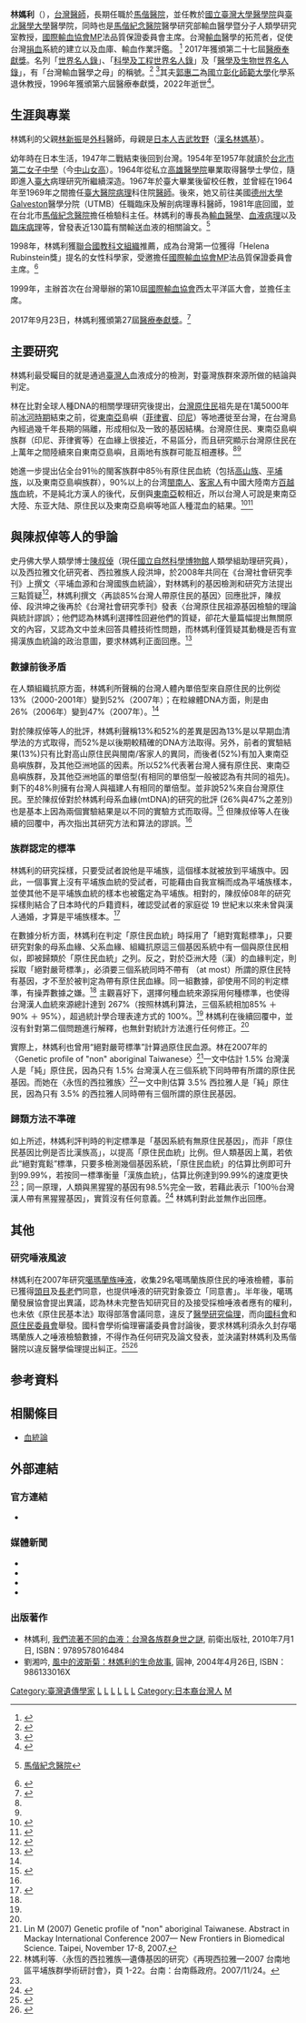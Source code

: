'''林媽利'''（{{bd|1938年|5月30日||}}），[[台灣|台灣]][[醫師|醫師]]，長期任職於[[馬偕醫院|馬偕醫院]]，並任教於[[國立臺灣大學醫學院|國立臺灣大學醫學院]]與[[臺北醫學大學|臺北醫學大學]]醫學院，同時也是[[馬偕紀念醫院|馬偕紀念醫院]]醫學研究部輸血醫學暨分子人類學研究室教授，[[國際輸血協會|國際輸血協會]]MP法品質保證委員會主席。台灣[[輸血|輸血]]醫學的拓荒者，促使台灣[[捐血|捐血]]系統的建立以及血庫、輸血作業評鑑。
<ref name=":4">{{cite book|last=|first=|author-link=|date=2000|title=講義雜誌第27卷|url=https://books.google.com.tw/books?hl=zh-TW&id=8EGsAAAAIAAJ&focus=searchwithinvolume&q=%E6%9E%97%E5%AA%BD%E5%88%A9%2C%E5%8F%B0%E7%81%A3%E8%BC%B8%E8%A1%80%E9%86%AB%E5%AD%B8%E7%9A%84%E6%8B%93%E8%8D%92%E8%80%85%2C%E5%9C%8B%E9%9A%9B%E7%9F%A5%E5%90%8D%E7%9A%84%E8%A1%80%E6%B6%B2%E7%A0%94%E7%A9%B6%E5%AD%B8%E8%80%85%E3%80%82%E5%8D%81%E4%B8%83%E5%B9%B4%E6%8A%95%E8%BA%AB%E9%86%AB%E5%AD%B8%E6%9C%80%E5%86%B7%E5%83%BB%E7%9A%84%E9%A0%98%E5%9F%9F%2C%E4%BF%83%E4%BD%BF%E5%8F%B0%E7%81%A3%E6%8D%90%E8%A1%80%E7%B3%BB%E7%B5%B1%E7%9A%84%E5%BB%BA%E7%AB%8B%2C%E4%BB%A5%E5%8F%8A%E8%A1%80%E5%BA%AB%E3%80%81%E8%BC%B8%E8%A1%80%E4%BD%9C%E6%A5%AD%E8%A9%95%E9%91%91%2C%E5%88%97%E5%90%8D%E5%B7%B2%E9%96%8B%E7%99%BC%E5%9C%8B%E5%AE%B6|location=|publisher=講義堂股份有限公司|page=第166頁|isbn=|archive-url=https://web.archive.org/web/20211101205336/https://books.google.com.tw/books?hl=zh-TW&id=8EGsAAAAIAAJ&focus=searchwithinvolume&q=%E6%9E%97%E5%AA%BD%E5%88%A9,%E5%8F%B0%E7%81%A3%E8%BC%B8%E8%A1%80%E9%86%AB%E5%AD%B8%E7%9A%84%E6%8B%93%E8%8D%92%E8%80%85,%E5%9C%8B%E9%9A%9B%E7%9F%A5%E5%90%8D%E7%9A%84%E8%A1%80%E6%B6%B2%E7%A0%94%E7%A9%B6%E5%AD%B8%E8%80%85%E3%80%82%E5%8D%81%E4%B8%83%E5%B9%B4%E6%8A%95%E8%BA%AB%E9%86%AB%E5%AD%B8%E6%9C%80%E5%86%B7%E5%83%BB%E7%9A%84%E9%A0%98%E5%9F%9F,%E4%BF%83%E4%BD%BF%E5%8F%B0%E7%81%A3%E6%8D%90%E8%A1%80%E7%B3%BB%E7%B5%B1%E7%9A%84%E5%BB%BA%E7%AB%8B,%E4%BB%A5%E5%8F%8A%E8%A1%80%E5%BA%AB%E3%80%81%E8%BC%B8%E8%A1%80%E4%BD%9C%E6%A5%AD%E8%A9%95%E9%91%91,%E5%88%97%E5%90%8D%E5%B7%B2%E9%96%8B%E7%99%BC%E5%9C%8B%E5%AE%B6|archive-date=2021-11-01|access-date=2021-11-01|dead-url=no}}</ref>
2017年獲頒第二十七屆[[醫療奉獻獎|醫療奉獻獎]]。名列「[[世界名人錄|世界名人錄]]」、「[[科學及工程世界名人錄|科學及工程世界名人錄]]」及「[[醫學及生物世界名人錄|醫學及生物世界名人錄]]」，有「台灣輸血醫學之母」的稱號。<ref>{{Cite web|title=林媽利醫師創作展 義賣捐助台灣輸血學會|publisher=中央社|date=2021-01-23|url=https://ocacnews.net/overseascommunity/article/article_story.jsp?id=270829|archive-url=https://archive.ph/Jyosh|archive-date=2021-11-04}}</ref>
<ref>{{Cite web|title=台灣血液醫學之母 林媽利 熱血融和種族 凝聚台灣力量|author=阮愛惠|publisher=人間福報|date=2015-12-20|url=https://www.merit-times.com/NewsPage.aspx?unid=425074|archive-url=https://web.archive.org/web/20211104204352/https://www.merit-times.com/NewsPage.aspx?unid=425074|archive-date=2021-11-04|access-date=2021-11-01|dead-url=no}}</ref>其夫[[郭惠二|郭惠二]]為[[國立彰化師範大學|國立彰化師範大學]]化學系退休教授，1996年獲頒第六屆醫療奉獻獎，2022年逝世<ref>{{Cite web|author=蔡百銓|title=追思郭惠二教授|url=https://www.peoplemedia.tw/news/b5429a98-1407-4b93-86f5-829f28cca6c1|date=2022-03-18|access-date=2022-03-18|work=民報|language=zh-TW}}</ref>。

== 生涯與專業 ==
林媽利的父親[[林新振|林新振]]是[[外科|外科]]醫師，母親是[[日本人|日本人]][[吉武牧野|吉武牧野]]（[[漢名|漢名]][[林媽基|林媽基]]）。

幼年時在日本生活，1947年二戰結束後回到台灣。1954年至1957年就讀於[[台北市第二女子中學|台北市第二女子中學]]（今[[中山女高|中山女高]]）。1964年從私立[[高雄醫學院|高雄醫學院]]畢業取得醫學士學位，隨即進入[[臺大|臺大]]病理研究所繼續深造。1967年於臺大畢業後留校任教，並曾經在1964年至1969年之間擔任[[臺大醫院|臺大醫院]][[病理|病理]]科住院[[醫師|醫師]]。後來，她又前往美國[[德州大學|德州大學]]Galveston醫學分院（UTMB）任職臨床及解剖病理專科醫師，1981年底回國，並在台北市[[馬偕紀念醫院|馬偕紀念醫院]]擔任檢驗科主任。林媽利的專長為[[輸血|輸血醫學]]、[[血液病理|血液病理]]以及[[臨床病理|臨床病理]]等，曾發表近130篇有關輸送血液的相關論文。<ref>{{Cite web|title=林媽利醫師|url=http://www.mmh.org.tw/taitam/mmhbbr/dr_lin.htm|archive-url=https://web.archive.org/web/20190913194144/http://www.mmh.org.tw/taitam/mmhbbr/dr_lin.htm|archive-date=2019-09-13|access-date=2012-02-02|dead-url=no}} [[馬偕紀念醫院|馬偕紀念醫院]]</ref>

1998年，林媽利獲[[聯合國教科文組織|聯合國教科文組織]]推薦，成為台灣第一位獲得「Helena Rubinstein獎」提名的女性科學家，受邀擔任[[國際輸血協會|國際輸血協會]]MP法品質保證委員會主席。<ref>{{Cite web|title=臺灣血液之母-林媽利|publisher=臺北醫學大學醫學人文資源網師|url=http://203.71.86.87/Personages/%E9%86%AB%E5%AD%B8%E4%BA%BA%E6%96%87%E4%BA%BA%E7%89%A9%E8%AA%8C/%E6%AD%B7%E5%B1%86%E4%BA%BA%E7%89%A9%E8%AA%8C/%E6%84%9B%E6%83%85%E5%8F%8A%E5%AD%B8%E6%80%9D%E6%AD%B7%E7%A8%8B/%E6%9E%97%E5%AA%BD%E5%88%A9%E6%95%99%E6%8E%88.aspx|archive-url=https://web.archive.org/web/20211104222421/http://203.71.86.87/Personages/%E9%86%AB%E5%AD%B8%E4%BA%BA%E6%96%87%E4%BA%BA%E7%89%A9%E8%AA%8C/%E6%AD%B7%E5%B1%86%E4%BA%BA%E7%89%A9%E8%AA%8C/%E6%84%9B%E6%83%85%E5%8F%8A%E5%AD%B8%E6%80%9D%E6%AD%B7%E7%A8%8B/%E6%9E%97%E5%AA%BD%E5%88%A9%E6%95%99%E6%8E%88.aspx|archive-date=2021-11-04|access-date=2021-11-01|dead-url=no}}</ref>

1999年，主辦首次在台灣舉辦的第10屆[[國際輸血協會|國際輸血協會]]西太平洋區大會，並擔任主席。

2017年9月23日，林媽利獲頒第27屆[[醫療奉獻獎|醫療奉獻獎]]。<ref>{{Cite web|title=捐血制度全靠她 林媽利獲醫療奉獻獎|publisher=中央社記者張茗喧|date=2017-09-23|url=https://www.cna.com.tw/news/firstnews/201709230185.aspx|archive-url=https://web.archive.org/web/20211104213148/https://www.cna.com.tw/news/firstnews/201709230185.aspx|archive-date=2021-11-04}}</ref>

== 主要研究 ==
林媽利最受矚目的就是通過[[臺灣人|臺灣人]]血液成分的檢測，對臺灣族群來源所做的結論與判定。

林在比對全球人種DNA的相關學理研究後提出，[[台灣原住民|台灣原住民]]祖先是在1萬5000年前[[冰河時期|冰河時期]]結束之前，從[[東南亞|東南亞]]島嶼（[[菲律賓|菲律賓]]、[[印尼|印尼]]）等地遷徙至台灣，在台灣島內經過幾千年長期的隔離，形成相似及一致的基因結構。台灣原住民、東南亞島嶼族群（印尼、菲律賓等）在血緣上很接近，不易區分，而且研究顯示台灣原住民在上萬年之間陸續來自東南亞島嶼，且兩地有族群可能互相遷移。<ref name=":2" /><ref name=":3" />

她進一步提出佔全台91％的閩客族群中85％有原住民血統（包括[[高山族|高山族]]、[[平埔族|平埔族]]，以及東南亞島嶼族群），90%以上的台湾[[閩南人|閩南人]]、[[客家人|客家人]]有中國大陸南方[[百越族|百越族]]血統，不是純北方漢人的後代，反倒與[[東南亞|東南亞]]較相近，所以台灣人可說是東南亞大陸、东亚大陆、原住民以及東南亞島嶼等地區人種混血的結果。<ref name=":2">{{cite news|url=http://www.libertytimes.com.tw/2007/new/nov/18/today-life1.htm|title=閩客族群 85％有原住民血統|archive-url=https://web.archive.org/web/20121014150409/http://www.libertytimes.com.tw/2007/new/nov/18/today-life1.htm|archive-date=2012-10-14|agency=自由時報|date=2007-11-18}}</ref><ref name=":3">{{cite web|title=為林媽利醫師敲邊鼓 呼應林著《我們流著不同的血液》|author=[[李筱峰|李筱峰]]|publisher=自由時報|url=http://www.libertytimes.com.tw/2010/new/jul/4/today-o9.htm|date=2010-07-04|archive-url=https://web.archive.org/web/20130511155707/http://www.libertytimes.com.tw/2010/new/jul/4/today-o9.htm|archive-date=2013-05-11|access-date=2013-05-17|dead-url=no}}</ref>

== 與陳叔倬等人的爭論 ==
史丹佛大學人類學博士[[陳叔倬|陳叔倬]]（現任[[國立自然科學博物館|國立自然科學博物館]]人類學組助理研究員），以及西拉雅文化研究者、西拉雅族人段洪坤，於2008年共同在《台灣社會研究季刊》上撰文〈平埔血源和台灣國族血統論〉，對林媽利的基因檢測和研究方法提出三點質疑<ref name=":0">{{cite journal en |author= 陳叔倬 |coauthors= 段洪坤 |year= 2008 |title= 平埔血源與台灣國族血統論 |journal= 台灣社會研究季刊 |issue= 72 |pages= 137-173 |url= http://www.demography.sinica.edu.tw/Downloads/2202/workshop/20100901/c-1.pdf |accessdate= 2013-06-15 |archive-date= 2018-10-02 |archive-url= https://web.archive.org/web/20181002003510/http://www.demography.sinica.edu.tw/Downloads/2202/workshop/20100901/c-1.pdf |dead-url= no }}</ref>，林媽利撰文〈再談85%台灣人帶原住民的基因〉回應批評，陳叔倬、段洪坤之後再於《台灣社會研究季刊》發表〈台灣原住民祖源基因檢驗的理論與統計謬誤〉；他們認為林媽利選擇性回避他們的質疑，卻花大量篇幅提出無關原文的內容，又認為文中並未回答具體技術性問題，而林媽利僅質疑其動機是否有宣揚漢族血統論的政治意圖，要求林媽利正面回應。<ref name=":1">{{Cite journal|title=台灣原住民祖源基因檢驗的理論與統計謬誤回應林媽利的〈再談85%帶原住民的基因〉|author=|url=http://www.demography.sinica.edu.tw/Downloads/2202/workshop/20100901/c-2.pdf|last=陳叔倬|last2=段洪坤|date=2009-12-01|journal=台灣社會研究季刊|issue=76|doi=|others=|year=|volume=|page=|issn=1021-9528|pmid=|access-date=2013-08-02|archive-date=2018-10-02|archive-url=https://web.archive.org/web/20181002010131/http://www.demography.sinica.edu.tw/Downloads/2202/workshop/20100901/c-2.pdf|dead-url=no}}</ref>

=== 數據前後矛盾 ===
在人類組織抗原方面，林媽利所聲稱的台灣人體內單倍型來自原住民的比例從13%（2000-2001年）變到52%（2007年）；在粒線體DNA方面，則是由26%（2006年）變到47%（2007年）。<ref name=":0" />

對於陳叔倬等人的批評，林媽利聲稱13%和52%的差異是因為13%是以早期血清學法的方式取得，而52%是以後期較精確的DNA方法取得。另外，前者的實驗結果(13%)只有比對高山原住民與閩南/客家人的異同，而後者(52%)有加入東南亞島嶼族群，及其他亞洲地區的因素。所以52%代表著台灣人擁有原住民、東南亞島嶼族群，及其他亞洲地區的單倍型(有相同的單倍型一般被認為有共同的祖先)。剩下的48%則擁有台灣人與福建人有相同的單倍型。並非說52%來自台灣原住民。至於陳叔倬對於林媽利母系血緣(mtDNA)的研究的批評 (26%與47%之差別) 也是基本上因為兩個實驗結果是以不同的實驗方式而取得。<ref name="L2">{{cite journal en |author= 林媽利 |year= 2009 |title= 再談85%帶原住民的基因：回應陳叔倬、段洪坤的〈平埔血源與台灣國族血統論〉 |journal= 台灣社會研究季刊 |issue= 75 |pages= 341-346 |url= http://www.hi-on.org.tw/ad/20080827.html |access-date= 2017-03-10 |archive-url= https://web.archive.org/web/20131022152038/http://www.hi-on.org.tw/ad/20080827.html |archive-date= 2013-10-22 |dead-url= yes }}</ref> 但陳叔倬等人在後續的回覆中，再次指出其研究方法和算法的謬誤。<ref name=":1" />

=== 族群認定的標準 ===
林媽利的研究採樣，只要受試者說他是平埔族，這個樣本就被放到平埔族中。因此，一個事實上沒有平埔族血統的受試者，可能藉由自我宣稱而成為平埔族樣本，並使其他不是平埔族血統的樣本也被鑑定為平埔族。相對的，陳叔倬08年的研究採樣則結合了日本時代的戶籍資料，確認受試者的家庭從 19 世紀末以來未曾與漢人通婚，才算是平埔族樣本。<ref>{{cite book|author=Chen, Shu-Juo, Ph.D.|title=How Han are Taiwanese Han? Genetic inference of Plains Indigenous ancestry among Taiwanese Han and its implications for Taiwan identity, A Dissertation Submitted to the Department of Anthropological Sciences of Stanford University|year=2009|publisher=Stanford University|pages=156 pages|url=https://www.proquest.com/openview/314828535c2b08b0066be6411c5fa970/1?pq-origsite=gscholar&cbl=18750|access-date=2021-11-04|archive-date=2021-11-06|archive-url=https://web.archive.org/web/20211106221023/https://www.proquest.com/openview/314828535c2b08b0066be6411c5fa970/1?pq-origsite=gscholar&cbl=18750|dead-url=no}}</ref>

在數據分析方面，林媽利在判定「原住民血統」時採用了「絕對寬鬆標準」，只要研究對象的母系血緣、父系血緣、組織抗原這三個基因系統中有一個與原住民相似，即被歸類於「原住民血統」之列。反之，對於亞洲大陸（漢）的血緣判定，則採取「絕對嚴苛標準」，必須要三個系統同時不帶有 （at most）所謂的原住民特有基因，才不至於被判定為帶有原住民血緣。同一組數據，卻使用不同的判定標準，有操弄數據之嫌。<ref name=":0" /> 主觀喜好下，選擇何種血統來源採用何種標準，也使得台灣漢人血統來源總計達到 267%（按照林媽利算法，三個系統相加85% ＋ 90% ＋ 95%），超過統計學合理表達方式的 100%。<ref name=":0" /> 林媽利在後續回覆中，並沒有針對第二個問題進行解釋，也無針對統計方法進行任何修正。<ref name="L2" />

實際上，林媽利也曾用“絕對嚴苛標準”計算過原住民血源。林在2007年的〈Genetic profile of "non" aboriginal Taiwanese〉<ref>Lin M (2007) Genetic profile of "non" aboriginal Taiwanese. Abstract in Mackay International Conference 2007— New Frontiers in Biomedical Science. Taipei, November 17-8, 2007.</ref>一文中估計 1.5% 台灣漢人是「純」原住民，因為只有 1.5% 台灣漢人在三個系統下同時帶有所謂的原住民基因。而她在〈永恆的西拉雅族〉<ref>林媽利等.〈永恆的西拉雅族—遺傳基因的研究〉《再現西拉雅—2007 台南地區平埔族群學術研討會》，頁 1-22。台南：台南縣政府。2007/11/24。</ref>一文中則估算 3.5% 西拉雅人是「純」原住民，因為只有 3.5% 的西拉雅人同時帶有三個所謂的原住民基因。

=== 歸類方法不準確 ===
如上所述，林媽利評判時的判定標準是「基因系統有無原住民基因」，而非「原住民基因比例是否比漢族高」，以提高「原住民血統」比例。但人類基因上萬，若依此“絕對寬鬆”標準，只要多檢測幾個基因系統，「原住民血統」的估算比例即可升到99.99%，若按同一標準衡量「漢族血統」，估算比例達到99.99%的速度更快<ref name=":0" />；同一原理，人類與黑猩猩的基因有98.5%完全一致，若藉此表示「100％台灣漢人帶有黑猩猩基因」，實質沒有任何意義。<ref name=":1">{{Cite journal|title=台灣原住民祖源基因檢驗的理論與統計謬誤回應林媽利的〈再談85%帶原住民的基因〉|author=|url=http://www.demography.sinica.edu.tw/Downloads/2202/workshop/20100901/c-2.pdf|last=陳叔倬|last2=段洪坤|date=2009-12-01|journal=台灣社會研究季刊|issue=76|doi=|others=|year=|volume=|page=|issn=1021-9528|pmid=}}</ref> 林媽利對此並無作出回應。

==其他==
===研究唾液風波===
林媽利在2007年研究[[噶瑪蘭族|噶瑪蘭族]][[唾液|唾液]]，收集29名噶瑪蘭族原住民的唾液檢體，事前已獲得[[頭目|頭目]]及[[長老|長老]]們同意，也提供唾液的研究對象簽立「同意書」。半年後，噶瑪蘭發展協會提出異議，認為林未完整告知研究目的及接受採檢唾液者應有的權利，也未依《原住民基本法》取得部落會議同意，違反了[[醫學倫理學|醫學研究倫理]]，而向[[國科會|國科會]]和[[原住民委員會|原住民委員會]]舉發。國科會學術倫理審議委員會討論後，要求林媽利須永久封存噶瑪蘭族人之唾液檢驗數據，不得作為任何研究及論文發表，並決議對林媽利及馬偕醫院以違反醫學倫理提出糾正。<ref>{{cite news|title=研究葛瑪蘭唾液 林媽利遭糾正|url=http://www.abohome.org.tw/index.php?option=com_content&view=article&id=1792%22|date=2007-08-23|publisher=中國時報|author=李宗祐|archive-url=https://web.archive.org/web/20211104224648/http://www.abohome.org.tw/index.php?option=com_content&view=article&id=1792%22|archive-date=2021-11-04|accessdate=2021-11-04|dead-url=no}}</ref><ref>{{cite news|title=研究葛瑪蘭族人唾液，台灣血液之母林媽利與馬偕醫院遭糾正|url=https://www.cahr.org.tw/2007/08/24/20303/|date=2007-08-24|publisher=社團法人中華人權協會（原名中國人權協會）|archive-url=https://web.archive.org/web/20211104214733/https://www.cahr.org.tw/2007/08/24/20303/|archive-date=2021-11-04}}</ref>

==参考資料==
{{reflist}}

==相關條目==
* [[血統論|血統論]]

==外部連結==
===官方連結===
*{{Cite web|title=林媽利醫師 - 馬偕紀念醫院|url=http://www.mmh.org.tw/taitam/mmhbbr/dr_lin.htm|archive-url=https://web.archive.org/web/20190913194144/http://www.mmh.org.tw/taitam/mmhbbr/dr_lin.htm|archive-date=2019-09-13|access-date=2012-02-02|dead-url=no}}
===媒體新聞===
*{{cite news|title=林媽利的他 暗戀39年才說愛|url=http://mag.udn.com/mag/people/storypage.jsp?f_MAIN_ID=162&f_SUB_ID=939&f_ART_ID=354362|date=2020-08-25|publisher=聯合晚報|archive-url=https://web.archive.org/web/20140517121805/http://mag.udn.com/mag/people/storypage.jsp?f_MAIN_ID=162&f_SUB_ID=939&f_ART_ID=354362|archive-date=2014-05-17|accessdate=2012-02-25|dead-url=no}} 
*{{cite news|title=研究葛瑪蘭唾液林媽利遭糾正|url=http://www.coolloud.org.tw/node/7488|date=2020-08-25|publisher=苦勞網|archive-url=https://web.archive.org/web/20200606202447/https://www.coolloud.org.tw/node/7488|archive-date=2020-06-06|accessdate=2014-05-15|dead-url=no}} 
*{{cite news|title=我人生的導師－林媽利醫師|url=http://www.mmh.org.tw/MackayInfo2/article/B319/921.htm|publisher=馬偕院訊|archive-url=https://web.archive.org/web/20140831015313/http://www.mmh.org.tw/MackayInfo2/article/B319/921.htm|archive-date=2014-08-31|accessdate=2014-05-15|dead-url=no}} 
*{{cite news|title=台灣漢人的基因戰爭|url=https://case.ntu.edu.tw/blog/?p=5788|date=2010-10-25|publisher=CASE讀報 國立臺灣大學科學教育發展中心|archive-url=https://web.archive.org/web/20211104221217/https://case.ntu.edu.tw/blog/?p=5788|archive-date=2021-11-04}} 


===出版著作===
* 林媽利, [https://web.archive.org/web/20110531072655/http://www.books.com.tw/exep/prod/booksfile.php?item=0010474388 我們流著不同的血液：台灣各族群身世之謎], 前衛出版社, 2010年7月1日, ISBN：9789578016484
* 劉湘吟, [https://web.archive.org/web/20070824090437/http://www.books.com.tw/exep/prod/booksfile.php?item=0010256325 風中的波斯菊：林媽利的生命故事], 圓神, 2004年4月26日, ISBN：986133016X

[[Category:臺灣遺傳學家|Category:臺灣遺傳學家]]
[[Category:台灣醫學家|L]]
[[Category:臺灣獨立運動者|L]]
[[Category:臺灣女性科學家|L]]
[[Category:國立臺灣大學醫學院校友|L]]
[[Category:高雄醫學院校友|L]]
[[Category:臺北市立中山女子高級中學校友|L]]
[[Category:日本裔台灣人|Category:日本裔台灣人]]
[[Category:林姓|M]]